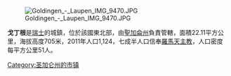 [[Image:Goldingen_-_Laupen_IMG_9470.JPG|right]]

'''戈丁根'''是[[瑞士|瑞士]]的城鎮，位於該國東北部，由[[聖加侖州|聖加侖州]]負責管轄，面積22.11平方公里，海拔高度705米，2011年人口1,124，七成半人口信奉[[羅馬天主教|羅馬天主教]]，人口密度每平方公里51人。

{{Switzerland-geo-stub}}
[[Category:圣加仑州的市镇|Category:圣加仑州的市镇]]